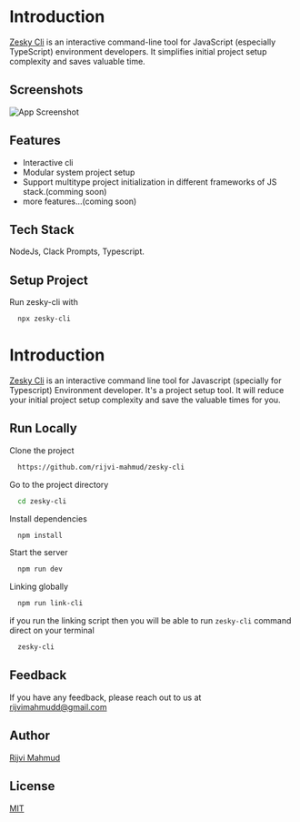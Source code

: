 # Introduction

[Zesky Cli](https://www.npmjs.com/package/zesky-cli) is an interactive command-line tool for JavaScript (especially TypeScript) environment developers. It simplifies initial project setup complexity and saves valuable time.

## Screenshots

![App Screenshot](https://i.ibb.co.com/VNgjH7h/2024-09-12-00-20.png)

## Features

- Interactive cli
- Modular system project setup
- Support multitype project initialization in different frameworks of JS stack.(comming soon)
- more features...(coming soon)

## Tech Stack

NodeJs, Clack Prompts, Typescript.

## Setup Project

Run zesky-cli with

```bash
  npx zesky-cli
```

# Introduction

[Zesky Cli](https://www.npmjs.com/package/zesky-cli) is an interactive command line tool for Javascript (specially for Typescript) Environment developer. It's a project setup tool. It will reduce your initial project setup complexity and save the valuable times for you.

## Run Locally

Clone the project

```bash
  https://github.com/rijvi-mahmud/zesky-cli
```

Go to the project directory

```bash
  cd zesky-cli
```

Install dependencies

```bash
  npm install
```

Start the server

```bash
  npm run dev
```

Linking globally

```bash
  npm run link-cli
```

if you run the linking script then you will be able to run `zesky-cli` command direct on your terminal

```bash
  zesky-cli
```

## Feedback

If you have any feedback, please reach out to us at rijvimahmudd@gmail.com

## Author

[Rijvi Mahmud](https://www.linkedin.com/in/rijvi-mahmud/)

## License

[MIT](https://choosealicense.com/licenses/mit/)
